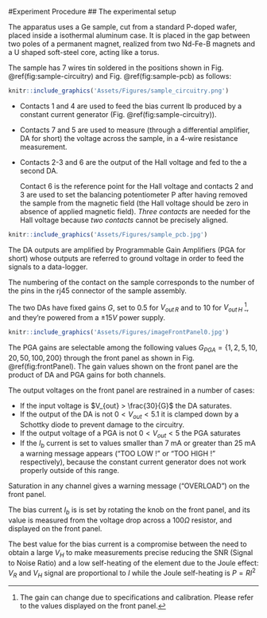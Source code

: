 #Experiment Procedure
## The experimental setup

The apparatus uses a Ge sample, cut from a standard P-doped wafer, placed inside a isothermal aluminum case. It is placed in the gap between two poles of a permanent magnet, realized from two Nd-Fe-B magnets and a U shaped soft-steel core, acting like a torus.

The sample has 7 wires tin soldered in the positions shown in Fig. \@ref(fig:sample-circuitry) and Fig. \@ref(fig:sample-pcb)  as follows:
```r
knitr::include_graphics('Assets/Figures/sample_circuitry.png')
```



*   Contacts 1 and 4 are used to feed the bias current Ib produced by a constant current generator (Fig. \@ref(fig:sample-circuitry)).
*   Contacts 7 and 5 are used to measure (through a differential amplifier, DA for short) the voltage across the sample, in a 4-wire resistance measurement. 
*   Contacts 2-3 and 6 are the output of the Hall voltage and fed to the a second DA. 

    Contact 6 is the reference point for the  Hall voltage and contacts 2 and 3 are used to set the balancing potentiometer P after having removed the sample from the magnetic field (the Hall voltage should be zero in absence of applied magnetic field). 
    *Three contacts* are needed for the Hall voltage because *two contacts* cannot be precisely aligned.
   
```r
knitr::include_graphics('Assets/Figures/sample_pcb.jpg')
```    



The DA outputs are amplified by Programmable Gain Amplifiers (PGA for short) whose outputs are referred to ground voltage in order to feed the signals to a data-logger. 

The numbering of the contact on the sample corresponds to the number of the pins in the rj45 connector of the sample assembly.

The two DAs have fixed gains $G$, set to $0.5$ for $V_{out \, R}$ and to $10$ for $V_{out \, H}$ [^GainMayChange], and they're powered from a $\pm 15V$ power supply. 


```r
knitr::include_graphics('Assets/Figures/imageFrontPanel0.jpg')
``` 


[^GainMayChange]: The gain can change due to specifications and calibration. Please refer to the values displayed on the front panel.

The PGA gains are selectable among the following values $G_{ PGA}= \{ 1,2,5,10,20,50,100,200\}$ through the front panel as shown in Fig. \@ref(fig:frontPanel). The gain values shown on the front panel are the product of DA and PGA gains for both channels.

The output voltages on the front panel are restrained in a number of cases:

*   If the input voltage is $V_{out} > \frac{30}{G}$ the  DA saturates.
*   If the output of the DA is not $0 < V_{out} < 5.1$ it is clamped down by a Schottky diode to prevent damage to the circuitry.
*   If the output voltage of a PGA is not $0 < V_{out} < 5$ the PGA saturates
* 	If the $I_b$  current is set to values smaller than 7 mA or greater than 25 mA a warning message appears  (“TOO LOW !”  or “TOO HIGH !” respectively), because the constant current generator does not work properly outside of this range. 

Saturation in any channel gives a warning message ("OVERLOAD") on the front panel.

The bias current $I_b$ is  is set by rotating the knob on the front panel, and its value is measured from the voltage drop across a $100 \Omega$ resistor, and displayed on the front panel.   

The best value for the bias current is a compromise between the need to obtain a large $V_H$ to make measurements precise reducing the SNR (Signal to Noise Ratio) and a low self-heating of the element due to the Joule effect: $V_R$ and $V_H$ signal are proportional to $I$ while the Joule self-heating is $P=RI^2$

